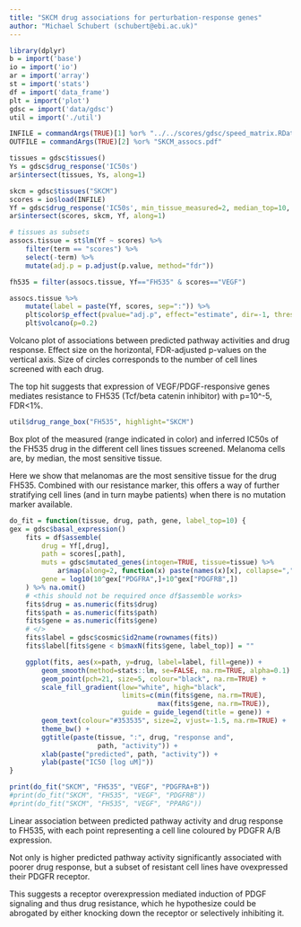 ```yaml
---
title: "SKCM drug associations for perturbation-response genes"
author: "Michael Schubert (schubert@ebi.ac.uk)"
---
```


```r
library(dplyr)
b = import('base')
io = import('io')
ar = import('array')
st = import('stats')
df = import('data_frame')
plt = import('plot')
gdsc = import('data/gdsc')
util = import('./util')

INFILE = commandArgs(TRUE)[1] %or% "../../scores/gdsc/speed_matrix.RData"
OUTFILE = commandArgs(TRUE)[2] %or% "SKCM_assocs.pdf"

tissues = gdsc$tissues()
Ys = gdsc$drug_response('IC50s')
ar$intersect(tissues, Ys, along=1)

skcm = gdsc$tissues("SKCM")
scores = io$load(INFILE)
Yf = gdsc$drug_response('IC50s', min_tissue_measured=2, median_top=10, drop=TRUE)
ar$intersect(scores, skcm, Yf, along=1)

# tissues as subsets
assocs.tissue = st$lm(Yf ~ scores) %>%
    filter(term == "scores") %>%
    select(-term) %>%
    mutate(adj.p = p.adjust(p.value, method="fdr"))

fh535 = filter(assocs.tissue, Yf=="FH535" & scores=="VEGF")
```

```r
assocs.tissue %>%
    mutate(label = paste(Yf, scores, sep=":")) %>%
    plt$color$p_effect(pvalue="adj.p", effect="estimate", dir=-1, thresh=0.2) %>%
    plt$volcano(p=0.2)
```

Volcano plot of associations between predicted pathway activities
and drug response. Effect size on the horizontal, FDR-adjusted
p-values on the vertical axis. Size of circles corresponds to the
number of cell lines screened with each drug.

The top hit suggests that expression of VEGF/PDGF-responsive genes
mediates resistance to FH535 (Tcf/beta catenin inhibitor) with
p=10^-5, FDR<1%.

<!--
Other hits with a higher FDR (~25%) but additional support include:

* PI3K confers resistance to MEK inhibitors (PD-0325901, RDEA1119,
  Trametinib). This association has additional support in e.g. BRCA.
* Hypoxia confers resistance to LAQ824 (HDAC inhibitor). This is
  also one of the most significant (FDR=1e-3) BRCA associations.
-->

```r
util$drug_range_box("FH535", highlight="SKCM")
```

Box plot of the measured (range indicated in color) and inferred IC50s
of the FH535 drug in the different cell lines tissues screened.
Melanoma cells are, by median, the most sensitive tissue.

Here we show that melanomas are the most sensitive tissue for the
drug FH535. Combined with our resistance marker, this offers a way
of further stratifying cell lines (and in turn maybe patients) when
there is no mutation marker available.

```r
do_fit = function(tissue, drug, path, gene, label_top=10) {
gex = gdsc$basal_expression()
    fits = df$assemble(
        drug = Yf[,drug],
        path = scores[,path],
        muts = gdsc$mutated_genes(intogen=TRUE, tissue=tissue) %>%
            ar$map(along=2, function(x) paste(names(x)[x], collapse=",")),
        gene = log10(10^gex["PDGFRA",]+10^gex["PDGFRB",])
    ) %>% na.omit()
    # <this should not be required once df$assemble works>
    fits$drug = as.numeric(fits$drug)
    fits$path = as.numeric(fits$path)
    fits$gene = as.numeric(fits$gene)
    # </>
    fits$label = gdsc$cosmic$id2name(rownames(fits))
    fits$label[fits$gene < b$maxN(fits$gene, label_top)] = ""

    ggplot(fits, aes(x=path, y=drug, label=label, fill=gene)) +
        geom_smooth(method=stats::lm, se=FALSE, na.rm=TRUE, alpha=0.1) +
        geom_point(pch=21, size=5, colour="black", na.rm=TRUE) +
        scale_fill_gradient(low="white", high="black",
                            limits=c(min(fits$gene, na.rm=TRUE),
                                     max(fits$gene, na.rm=TRUE)),
                            guide = guide_legend(title = gene)) +
        geom_text(colour="#353535", size=2, vjust=-1.5, na.rm=TRUE) +
        theme_bw() +
        ggtitle(paste(tissue, ":", drug, "response and",
                      path, "activity")) +
        xlab(paste("predicted", path, "activity")) +
        ylab(paste("IC50 [log uM]"))
}

print(do_fit("SKCM", "FH535", "VEGF", "PDGFRA+B"))
#print(do_fit("SKCM", "FH535", "VEGF", "PDGFRB"))
#print(do_fit("SKCM", "FH535", "VEGF", "PPARG"))
```

Linear association between predicted pathway activity and drug
response to FH535, with each point representing a cell line
coloured by PDGFR A/B expression.

Not only is higher predicted pathway activity significantly associated
with poorer drug response, but a subset of resistant cell lines have
ovexpressed their PDGFR receptor.

This suggests a receptor overexpression mediated induction of PDGF
signaling and thus drug resistance, which he hypothesize could be
abrogated by either knocking down the receptor or selectively
inhibiting it.
